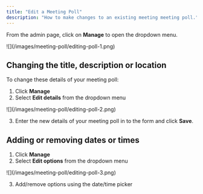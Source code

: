 ```yaml
---
title: "Edit a Meeting Poll"
description: "How to make changes to an existing meeting meeting poll."
---
```


From the admin page, click on **Manage** to open the dropdown menu.

<Frame caption="Admin controls">
  ![](/images/meeting-poll/editing-poll-1.png)
</Frame>

## Changing the title, description or location

To change these details of your meeting poll:

1. Click **Manage**
2. Select **Edit details** from the dropdown menu

<Frame>![](/images/meeting-poll/editing-poll-2.png)</Frame>

3.  Enter the new details of your meeting poll in to the form and click **Save**.

## Adding or removing dates or times

1.  Click **Manage**
2.  Select **Edit options** from the dropdown menu

<Frame caption="Date or time picker">
  ![](/images/meeting-poll/editing-poll-3.png)
</Frame>

3.  Add/remove options using the date/time picker
